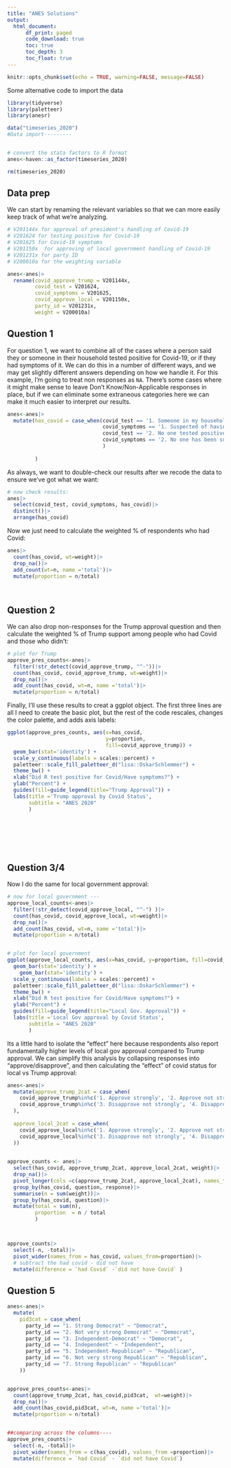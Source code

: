 ```yaml
---
title: "ANES Solutions"
output: 
  html_document:
      df_print: paged
      code_download: true
      toc: true
      toc_depth: 3
      toc_float: true
---
```


```r
knitr::opts_chunk$set(echo = TRUE, warning=FALSE, message=FALSE)
```

Some alternative code to import the data
```r
library(tidyverse)
library(paletteer)
library(anesr)

data("timeseries_2020")
#Data import---------


# convert the stata factors to R format
anes<-haven::as_factor(timeseries_2020)

rm(timeseries_2020)

```

## Data prep

We can start by renaming the relevant variables so that we can more easily keep track of what we're analyzing.

```r


# V201144x for approval of president's handling of Covid-19
# V201624 for testing positive for Covid-19
# V201625 for Covid-19 symptoms
# V201150x  for approving of local government handling of Covid-19
# V201231x for party ID
# V200010a for the weighting variable

anes<-anes|>
  rename(covid_approve_trump = V201144x,
         covid_test = V201624,
         covid_symptoms = V201625,
         covid_approve_local = V201150x,
         party_id = V201231x,
         weight = V200010a)

```

## Question 1

For question 1, we want to combine all of the cases where a person said they or someone in their household tested positive for Covid-19, or if they had symptoms of it. We can do this in a number of different ways, and we may get slightly different answers depending on how we handle it. For this example, I'm going to treat non responses as `NA`. There's some cases where it might make sense to leave Don't Know/Non-Applicable responses in place, but if we can eliminate some extraneous categories here we can make it much easier to interpret our results. 

```r


anes<-anes|>
  mutate(has_covid = case_when(covid_test == '1. Someone in my household tested positive'| 
                               covid_symptoms == '1. Suspected of having COVID-19' ~  "had Covid",
                               covid_test == '2. No one tested positive'| 
                               covid_symptoms == '2. No one has been suspected of having COVID-19' ~  "did not have Covid",
                               )
         
         )

```

As always, we want to double-check our results after we recode the data to ensure we've got what we want: 

```r
# now check results:
anes|>
  select(covid_test, covid_symptoms, has_covid)|>
  distinct()|>
  arrange(has_covid)


```
Now we just need to calculate the weighted % of respondents who had Covid:

```r

anes|>
  count(has_covid, wt=weight)|>
  drop_na()|>
  add_count(wt=n, name ='total')|>
  mutate(proportion = n/total)
  



```


## Question 2


We can also drop non-responses for the Trump approval question and then calculate the weighted % of Trump support among people who had Covid and those who didn't:



```r
# plot for Trump
approve_pres_counts<-anes|>
  filter(!str_detect(covid_approve_trump, "^-"))|>
  count(has_covid, covid_approve_trump, wt=weight)|>
  drop_na()|>
  add_count(has_covid, wt=n, name ='total')|>
  mutate(proportion = n/total)

```

Finally, I'll use these results to creat a ggplot object. The first three lines are all I need to create the basic plot, but the rest of the code rescales, changes the color palette, and adds axis labels: 
```r


ggplot(approve_pres_counts, aes(x=has_covid, 
                                y=proportion, 
                                fill=covid_approve_trump)) +
  geom_bar(stat='identity') +
  scale_y_continuous(labels = scales::percent) +
  paletteer::scale_fill_paletteer_d("lisa::OskarSchlemmer") +
  theme_bw() +
  xlab("Did R test positive for Covid/Have symptoms?") +
  ylab("Percent") +
  guides(fill=guide_legend(title="Trump Approval")) +
  labs(title ='Trump approval by Covid Status', 
       subtitle = "ANES 2020"
       )




  
  
```




## Question 3/4

Now I do the same for local government approval:

```r

# now for local government --- 
approve_local_counts<-anes|>
  filter(!str_detect(covid_approve_local, "^-") )|>
  count(has_covid, covid_approve_local, wt=weight)|>
  drop_na()|>
  add_count(has_covid, wt=n, name ='total')|>
  mutate(proportion = n/total)


# plot for local government
ggplot(approve_local_counts, aes(x=has_covid, y=proportion, fill=covid_approve_local)) + 
  geom_bar(stat='identity') +
    geom_bar(stat='identity') +
  scale_y_continuous(labels = scales::percent) +
  paletteer::scale_fill_paletteer_d("lisa::OskarSchlemmer") +
  theme_bw() +
  xlab("Did R test positive for Covid/Have symptoms?") +
  ylab("Percent") +
  guides(fill=guide_legend(title="Local Gov. Approval")) +
  labs(title ='Local Gov approval by Covid Status', 
       subtitle = "ANES 2020"
       )

```


Its a little hard to isolate the "effect" here because respondents also report fundamentally higher levels of local gov approval compared to Trump approval. We can simplify this analysis by collapsing responses into "approve/disapprove", and then calculating the "effect" of covid status for local vs Trump approval:

```r
anes<-anes|>
  mutate(approve_trump_2cat = case_when(
    covid_approve_trump%in%c('1. Approve strongly', '2. Approve not strongly') ~ "approve",
    covid_approve_trump%in%c('3. Disapprove not strongly', '4. Disapprove strongly') ~ "disapprove",
  ),
  
  approve_local_2cat = case_when(
    covid_approve_local%in%c('1. Approve strongly', '2. Approve not strongly') ~ "approve",
    covid_approve_local%in%c('3. Disapprove not strongly', '4. Disapprove strongly') ~ "disapprove",
  ))
  

```    




```r
approve_counts <- anes|>
  select(has_covid, approve_trump_2cat, approve_local_2cat, weight)|>
  drop_na()|>
  pivot_longer(cols =c(approve_trump_2cat, approve_local_2cat), names_to='question', values_to='response')|>
  group_by(has_covid, question, response)|>
  summarise(n = sum(weight))|>
  group_by(has_covid, question)|>
  mutate(total = sum(n),
         proportion  = n / total
         )



approve_counts|>
  select(-n, -total)|>
  pivot_wider(names_from = has_covid, values_from=proportion)|>
  # subtract the had covid - did not have
  mutate(difference = `had Covid` -`did not have Covid` )


```


## Question 5



```r


anes<-anes|>
  mutate(
    pid3cat = case_when(
      party_id == "1. Strong Democrat" ~ "Democrat",
      party_id == "2. Not very strong Democrat" ~ "Democrat",
      party_id == "3. Independent-Democrat" ~ "Democrat",
      party_id == "4. Independent" ~ "Independent",
      party_id == "5. Independent-Republican" ~ "Republican",
      party_id == "6. Not very strong Republican" ~ "Republican",
      party_id == "7. Strong Republican" ~ "Republican"
    ))


approve_pres_counts<-anes|>
  count(approve_trump_2cat, has_covid,pid3cat,  wt=weight)|>
  drop_na()|>
  add_count(has_covid,pid3cat, wt=n, name ='total')|>
  mutate(proportion = n/total)


##comparing across the columns----
approve_pres_counts|>
  select(-n, -total)|>
  pivot_wider(names_from = c(has_covid), values_from =proportion)|>
  mutate(difference = `had Covid` - `did not have Covid`)


```






